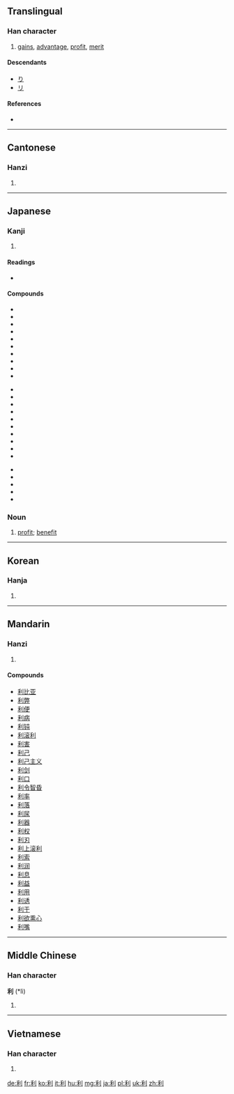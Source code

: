 ==Translingual==

===Han character===
{{Han char|rn=18|rad=刀|as=05|sn=7|four=2290<sub>0</sub>|canj=竹木中弓 (HDLN)|ids=⿰[[禾]][[刂]]}}

# [[gain]]s, [[advantage]], [[profit]], [[merit]]

====Descendants====
* [[り]]
* [[リ]]

====References====
* {{Han ref|kx=0138.190|dkj=01932|dj=0313.080|hdz=10329.020|uh=5229|ud=21033|bh=A751|bd=42833}}

----

==Cantonese==

===Hanzi===
{{yue-hanzi|jyut=|y=lei6}}

# {{defn|Cantonese|sort=刀05}}

----

==Japanese==

===Kanji===
{{ja-kanji|grade=4|rs=刀05}}

# {{defn|Japanese|sort=刀05}}

====Readings====
* {{ja-readings|on=リ (ri)|kun=[[きく]] (kiku), [[よい]] (yoi), [[するどい]] (surudoi)}}

====Compounds====
{{top3}}
*{{l|ja|sc=Jpan|利益|tr=りえき, rieki}}
*{{l|ja|sc=Jpan|利害|tr=りがい, rigai}}
*{{l|ja|sc=Jpan|利権|tr=りけん, riken}}
*{{l|ja|sc=Jpan|利己|tr=りこ, riko}}
*{{l|ja|sc=Jpan|利口|tr=りこう, rikō}}
*{{l|ja|sc=Jpan|利子|tr=りし, rishi}}
*{{l|ja|sc=Jpan|利息|tr=りそく, risoku}}
*{{l|ja|sc=Jpan|利発|tr=りはつ, rihatsu}}
*{{l|ja|sc=Jpan|利便|tr=りべん, riben}}
*{{l|ja|sc=Jpan|利便性|tr=りべんせい, ribensei}}
{{mid3}}
*{{l|ja|sc=Jpan|利用者|tr=りようしゃ, riyōsha}}
*{{l|ja|sc=Jpan|利用|tr=りよう, riyō}}
*{{l|ja|sc=Jpan|営利|tr=えいり, eiri}}
*{{l|ja|sc=Jpan|鋭利|tr=えいり, eiri}}
*{{l|ja|sc=Jpan|元利|tr=がんり, ganri}}
*{{l|ja|sc=Jpan|権利|tr=けんり, kenri}}
*{{l|ja|sc=Jpan|功利|tr=こうり, kōri}}
*{{l|ja|sc=Jpan|功利的|tr=こうりてき, kōriteki}}
*{{l|ja|sc=Jpan|功利主義|tr=こうりしゅぎ, kōrishugi}}
*{{l|ja|sc=Jpan|高利|tr=こうり, kōri}}
{{mid3}}
*{{l|ja|sc=Jpan|高利貸し|tr=こうりがし, kōrigashi}}
*{{l|ja|sc=Jpan|薄利|tr=はくり, hakuri}}
*{{l|ja|sc=Jpan|福利|tr=ふくり, hukuri}}
*{{l|ja|sc=Jpan|複利|tr=ふくり, hukuri}}
*{{l|ja|sc=Jpan|暴利|tr=ぼうり, bōri}}
{{bottom}}

===Noun===
{{ja-noun|k|hira=り|rom=ri}}

# [[profit]]; [[benefit]]

----

==Korean==

===Hanja===
{{ko-hanja|hangeul=[[리]] > [[이]]|rv=ri|mr=ri}}

# {{defn|Korean|sort=刀05}}

----

==Mandarin==

===Hanzi===
{{cmn-hanzi|pin=[[lì]] ([[li4]]), [[biè]] ([[bie4]])|wg=pieh<sup>4</sup>, li<sup>4</sup>}}

# {{defn|Mandarin|sort=刀05}}

====Compounds====
* [[利比亚]]
* [[利弊]]
* [[利便]]
* [[利病]]
* [[利钝]]
* [[利滚利]]
* [[利害]]
* [[利己]]
* [[利己主义]]
* [[利剑]]
* [[利口]]
* [[利令智昏]]
* [[利率]]
* [[利落]]
* [[利尿]]
* [[利器]]
* [[利权]]
* [[利刃]]
* [[利上滚利]]
* [[利索]]
* [[利润]]
* [[利息]]
* [[利益]]
* [[利用]]
* [[利诱]]
* [[利于]]
* [[利欲熏心]]
* [[利嘴]]

----

==Middle Chinese==

===Han character===
'''利''' (*lì)<!--note: asterisk indicates that this character appears more than four times in the Tang Dynasty corpus of literature-->

# {{defn|Middle Chinese|sort=刀05}}

----

==Vietnamese==

===Han character===
{{vi-hantu|[[lợi]], [[lời]], [[lì]]|rs=刀05}}

# {{defn|Vietnamese|sort=刀05}}

[[de:利]]
[[fr:利]]
[[ko:利]]
[[it:利]]
[[hu:利]]
[[mg:利]]
[[ja:利]]
[[pl:利]]
[[uk:利]]
[[zh:利]]